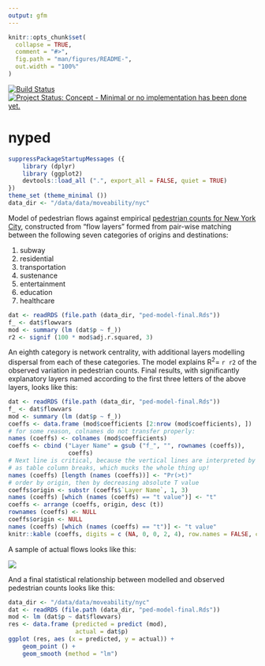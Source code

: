```yaml
---
output: gfm
---
```


<!-- README.md is generated from README.Rmd. Please edit that file -->

```r
knitr::opts_chunk$set(
  collapse = TRUE,
  comment = "#>",
  fig.path = "man/figures/README-",
  out.width = "100%"
)
```

[![Build Status](https://travis-ci.org/ATFutures/nyped.svg)](https://travis-ci.org/ATFutures/nyped) 
[![Project Status: Concept - Minimal or no implementation has been done yet.](http://www.repostatus.org/badges/0.1.0/concept.svg)](http://www.repostatus.org/#concept)

# nyped

```r
suppressPackageStartupMessages ({
    library (dplyr)
    library (ggplot2)
    devtools::load_all (".", export_all = FALSE, quiet = TRUE)
})
theme_set (theme_minimal ())
data_dir <- "/data/data/moveability/nyc"
```
Model of pedestrian flows against empirical [pedestrian counts for New York
City](https://www1.nyc.gov/html/dot/html/about/datafeeds.shtml#Pedestrians),
constructed from "flow layers" formed from pair-wise matching between the
following seven categories of origins and destinations:

1. subway
2. residential
3. transportation
4. sustenance
5. entertainment
6. education
7. healthcare

```r
dat <- readRDS (file.path (data_dir, "ped-model-final.Rds"))
f_ <- dat$flowvars
mod <- summary (lm (dat$p ~ f_))
r2 <- signif (100 * mod$adj.r.squared, 3)
```
An eighth category is network centrality, with additional layers modelling
dispersal from each of these categories. The model explains R<sup>2</sup>=
`r r2` of the observed variation in pedestrian counts. Final results, with
significantly explanatory layers named according to the first three letters of
the above layers, looks like this:


```r
dat <- readRDS (file.path (data_dir, "ped-model-final.Rds"))
f_ <- dat$flowvars
mod <- summary (lm (dat$p ~ f_))
coeffs <- data.frame (mod$coefficients [2:nrow (mod$coefficients), ])
# for some reason, colnames do not transfer properly:
names (coeffs) <- colnames (mod$coefficients)
coeffs <- cbind ("Layer Name" = gsub ("f_", "", rownames (coeffs)),
                 coeffs)
# Next line is critical, because the vertical lines are interpreted by markdown
# as table column breaks, which mucks the whole thing up!
names (coeffs) [length (names (coeffs))] <- "Pr(>t)"
# order by origin, then by decreasing absolute T value
coeffs$origin <- substr (coeffs$`Layer Name`, 1, 3)
names (coeffs) [which (names (coeffs) == "t value")] <- "t"
coeffs <- arrange (coeffs, origin, desc (t))
rownames (coeffs) <- NULL
coeffs$origin <- NULL
names (coeffs) [which (names (coeffs) == "t")] <- "t value"
knitr::kable (coeffs, digits = c (NA, 0, 0, 2, 4), row.names = FALSE, caption = "Table 1. Statistical parameters of final model of pedestrian flows through New York City.")
```

A sample of actual flows looks like this:

![](./man/figures/flowmap.png)

And a final statistical relationship between modelled and observed pedestrian
counts looks like this:
```r
data_dir <- "/data/data/moveability/nyc"
dat <- readRDS (file.path (data_dir, "ped-model-final.Rds"))
mod <- lm (dat$p ~ dat$flowvars)
res <- data.frame (predicted = predict (mod),
                   actual = dat$p)
ggplot (res, aes (x = predicted, y = actual)) +
    geom_point () +
    geom_smooth (method = "lm")
```
